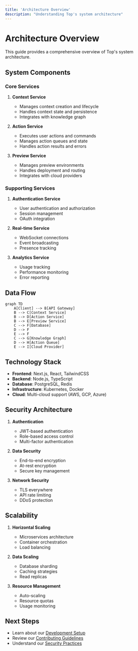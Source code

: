 ```yaml
---
title: 'Architecture Overview'
description: "Understanding Top's system architecture"
---
```


# Architecture Overview

This guide provides a comprehensive overview of Top's system architecture.

## System Components

### Core Services

1. **Context Service**
   - Manages context creation and lifecycle
   - Handles context state and persistence
   - Integrates with knowledge graph

2. **Action Service**
   - Executes user actions and commands
   - Manages action queues and state
   - Handles action results and errors

3. **Preview Service**
   - Manages preview environments
   - Handles deployment and routing
   - Integrates with cloud providers

### Supporting Services

1. **Authentication Service**
   - User authentication and authorization
   - Session management
   - OAuth integration

2. **Real-time Service**
   - WebSocket connections
   - Event broadcasting
   - Presence tracking

3. **Analytics Service**
   - Usage tracking
   - Performance monitoring
   - Error reporting

## Data Flow

```mermaid
graph TD
    A[Client] --> B[API Gateway]
    B --> C[Context Service]
    B --> D[Action Service]
    B --> E[Preview Service]
    C --> F[Database]
    D --> F
    E --> F
    C --> G[Knowledge Graph]
    D --> H[Action Queue]
    E --> I[Cloud Provider]
```

## Technology Stack

- **Frontend**: Next.js, React, TailwindCSS
- **Backend**: Node.js, TypeScript
- **Database**: PostgreSQL, Redis
- **Infrastructure**: Kubernetes, Docker
- **Cloud**: Multi-cloud support (AWS, GCP, Azure)

## Security Architecture

1. **Authentication**
   - JWT-based authentication
   - Role-based access control
   - Multi-factor authentication

2. **Data Security**
   - End-to-end encryption
   - At-rest encryption
   - Secure key management

3. **Network Security**
   - TLS everywhere
   - API rate limiting
   - DDoS protection

## Scalability

1. **Horizontal Scaling**
   - Microservices architecture
   - Container orchestration
   - Load balancing

2. **Data Scaling**
   - Database sharding
   - Caching strategies
   - Read replicas

3. **Resource Management**
   - Auto-scaling
   - Resource quotas
   - Usage monitoring

## Next Steps

- Learn about our [Development Setup](/development/setup)
- Review our [Contributing Guidelines](/development/contributing)
- Understand our [Security Practices](/development/security) 
